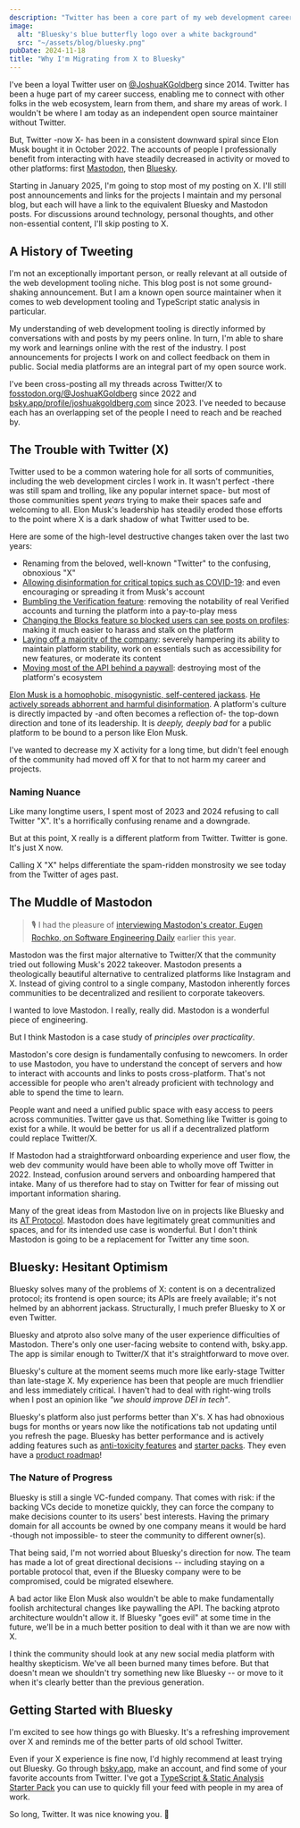 ```yaml
---
description: "Twitter has been a core part of my web development career for over a decade. But Twitter's been replaced by the vastly inferior X. Here's why I'm finally ready to commit to Bluesky."
image:
  alt: "Bluesky's blue butterfly logo over a white background"
  src: "~/assets/blog/bluesky.png"
pubDate: 2024-11-18
title: "Why I'm Migrating from X to Bluesky"
---
```


I've been a loyal Twitter user on [@JoshuaKGoldberg](https://twitter.com/JoshuaKGoldberg) since 2014.
Twitter has been a huge part of my career success, enabling me to connect with other folks in the web ecosystem, learn from them, and share my areas of work.
I wouldn't be where I am today as an independent open source maintainer without Twitter.

But, Twitter -now X- has been in a consistent downward spiral since Elon Musk bought it in October 2022.
The accounts of people I professionally benefit from interacting with have steadily decreased in activity or moved to other platforms: first [Mastodon](https://mastodon.social), then [Bluesky](https://bsky.app).

Starting in January 2025, I'm going to stop most of my posting on X.
I'll still post announcements and links for the projects I maintain and my personal blog, but each will have a link to the equivalent Bluesky and Mastodon posts.
For discussions around technology, personal thoughts, and other non-essential content, I'll skip posting to X.

## A History of Tweeting

I'm not an exceptionally important person, or really relevant at all outside of the web development tooling niche.
This blog post is not some ground-shaking announcement.
But I am a known open source maintainer when it comes to web development tooling and TypeScript static analysis in particular.

My understanding of web development tooling is directly informed by conversations with and posts by my peers online.
In turn, I'm able to share my work and learnings online with the rest of the industry.
I post announcements for projects I work on and collect feedback on them in public.
Social media platforms are an integral part of my open source work.

I've been cross-posting all my threads across Twitter/X to [fosstodon.org/@JoshuaKGoldberg](https://fosstodon.org/@JoshuaKGoldberg) since 2022 and [bsky.app/profile/joshuakgoldberg.com](https://bsky.app/profile/joshuakgoldberg.com) since 2023.
I've needed to because each has an overlapping set of the people I need to reach and be reached by.

## The Trouble with Twitter (X)

Twitter used to be a common watering hole for all sorts of communities, including the web development circles I work in.
It wasn't perfect -there was still spam and trolling, like any popular internet space- but most of those communities spent _years_ trying to make their spaces safe and welcoming to all.
Elon Musk's leadership has steadily eroded those efforts to the point where X is a dark shadow of what Twitter used to be.

Here are some of the high-level destructive changes taken over the last two years:

- Renaming from the beloved, well-known "Twitter" to the confusing, obnoxious "X"
- [Allowing disinformation for critical topics such as COVID-19](https://www.cnn.com/2022/11/29/tech/twitter-covid-misinformation-policy/index.html): and even encouraging or spreading it from Musk's account
- [Bumbling the Verification feature](https://en.wikipedia.org/wiki/Twitter_verification#Since_November_2022): removing the notability of real Verified accounts and turning the platform into a pay-to-play mess
- [Changing the Blocks feature so blocked users can see posts on profiles](https://www.msn.com/en-us/news/technology/x-updates-block-feature-letting-blocked-users-see-your-public-posts/ar-AA1tsoHz): making it much easier to harass and stalk on the platform
- [Laying off a majority of the company](https://apnews.com/article/elon-musk-twitter-inc-business-layoffs-c0334da78b3af9faf2f43cf3f6e52ffa): severely hampering its ability to maintain platform stability, work on essentials such as accessibility for new features, or moderate its content
- [Moving most of the API behind a paywall](https://www.theverge.com/2023/3/30/23662832/twitter-api-tiers-free-bot-novelty-accounts-basic-enterprice-monthly-price): destroying most of the platform's ecosystem

[Elon Musk is a homophobic, misogynistic, self-centered jackass](https://www.vanityfair.com/news/2022/04/elon-musk-twitter-terrible-things-hes-said-and-done).
[He actively spreads abhorrent and harmful disinformation](https://www.reuters.com/world/us/wrong-claims-by-musk-us-election-got-2-billion-views-x-2024-report-says-2024-11-04).
A platform's culture is directly impacted by -and often becomes a reflection of- the top-down direction and tone of its leadership.
It is _deeply, deeply bad_ for a public platform to be bound to a person like Elon Musk.

I've wanted to decrease my X activity for a long time, but didn't feel enough of the community had moved off X for that to not harm my career and projects.

### Naming Nuance

Like many longtime users, I spent most of 2023 and 2024 refusing to call Twitter "X".
It's a horrifically confusing rename and a downgrade.

But at this point, X really is a different platform from Twitter.
Twitter is gone.
It's just X now.

Calling X "X" helps differentiate the spam-ridden monstrosity we see today from the Twitter of ages past.

## The Muddle of Mastodon

> 🎙️ I had the pleasure of [interviewing Mastodon's creator, Eugen Rochko, on Software Engineering Daily](https://softwareengineeringdaily.com/2024/01/31/mastodon-with-eugen-rochko) earlier this year.

Mastodon was the first major alternative to Twitter/X that the community tried out following Musk's 2022 takeover.
Mastodon presents a theologically beautiful alternative to centralized platforms like Instagram and X.
Instead of giving control to a single company, Mastodon inherently forces communities to be decentralized and resilient to corporate takeovers.

I wanted to love Mastodon.
I really, really did.
Mastodon is a wonderful piece of engineering.

But I think Mastodon is a case study of _principles over practicality_.

Mastodon's core design is fundamentally confusing to newcomers.
In order to use Mastodon, you have to understand the concept of servers and how to interact with accounts and links to posts cross-platform.
That's not accessible for people who aren't already proficient with technology and able to spend the time to learn.

People want and need a unified public space with easy access to peers across communities.
Twitter gave us that.
Something like Twitter is going to exist for a while.
It would be better for us all if a decentralized platform could replace Twitter/X.

If Mastodon had a straightforward onboarding experience and user flow, the web dev community would have been able to wholly move off Twitter in 2022.
Instead, confusion around servers and onboarding hampered that intake.
Many of us therefore had to stay on Twitter for fear of missing out important information sharing.

Many of the great ideas from Mastodon live on in projects like Bluesky and its [AT Protocol](https://en.wikipedia.org/wiki/AT_Protocol).
Mastodon does have legitimately great communities and spaces, and for its intended use case is wonderful.
But I don't think Mastodon is going to be a replacement for Twitter any time soon.

## Bluesky: Hesitant Optimism

Bluesky solves many of the problems of X: content is on a decentralized protocol; its frontend is open source; its APIs are freely available; it's not helmed by an abhorrent jackass.
Structurally, I much prefer Bluesky to X or even Twitter.

Bluesky and atproto also solve many of the user experience difficulties of Mastodon.
There's only one user-facing website to contend with, bsky.app.
The app is similar enough to Twitter/X that it's straightforward to move over.

Bluesky's culture at the moment seems much more like early-stage Twitter than late-stage X.
My experience has been that people are much friendlier and less immediately critical.
I haven't had to deal with right-wing trolls when I post an opinion like _"we should improve DEI in tech"_.

Bluesky's platform also just performs better than X's.
X has had obnoxious bugs for months or years now like the notifications tab not updating until you refresh the page.
Bluesky has better performance and is actively adding features such as [anti-toxicity features](https://bsky.social/about/blog/08-28-2024-anti-toxicity-features) and [starter packs](https://bsky.social/about/blog/06-26-2024-starter-packs).
They even have a [product roadmap](https://bsky.social/about/blog/05-07-2024-product-roadmap)!

### The Nature of Progress

Bluesky is still a single VC-funded company.
That comes with risk: if the backing VCs decide to monetize quickly, they can force the company to make decisions counter to its users' best interests.
Having the primary domain for all accounts be owned by one company means it would be hard -though not impossible- to steer the community to different owner(s).

That being said, I'm not worried about Bluesky's direction for now.
The team has made a lot of great directional decisions -- including staying on a portable protocol that, even if the Bluesky company were to be compromised, could be migrated elsewhere.

A bad actor like Elon Musk also wouldn't be able to make fundamentally foolish architectural changes like paywalling the API.
The backing atproto architecture wouldn't allow it.
If Bluesky "goes evil" at some time in the future, we'll be in a much better position to deal with it than we are now with X.

I think the community should look at any new social media platform with healthy skepticism.
We've all been burned many times before.
But that doesn't mean we shouldn't try something new like Bluesky -- or move to it when it's clearly better than the previous generation.

## Getting Started with Bluesky

I'm excited to see how things go with Bluesky.
It's a refreshing improvement over X and reminds me of the better parts of old school Twitter.

Even if your X experience is fine now, I'd highly recommend at least trying out Bluesky.
Go through [bsky.app](https://bsky.app), make an account, and find some of your favorite accounts from Twitter.
I've got a [TypeScript & Static Analysis Starter Pack](https://bsky.app/starter-pack/joshuakgoldberg.com/3la7gv7wa4722) you can use to quickly fill your feed with people in my area of work.

So long, Twitter.
It was nice knowing you. 🦋
